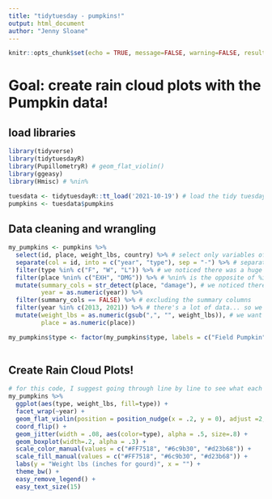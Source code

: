 ```yaml
---
title: "tidytuesday - pumpkins!"
output: html_document
author: "Jenny Sloane"
---
```


```r
knitr::opts_chunk$set(echo = TRUE, message=FALSE, warning=FALSE, results='hide')
```

# Goal: create rain cloud plots with the Pumpkin data!

## load libraries
```r
library(tidyverse)
library(tidytuesdayR)
library(PupillometryR) # geom_flat_violin()
library(ggeasy)
library(Hmisc) # %nin%

tuesdata <- tidytuesdayR::tt_load('2021-10-19') # load the tidy tuesday pumpkin dataset 
pumpkins <- tuesdata$pumpkins 
```

## Data cleaning and wrangling
```r
my_pumpkins <- pumpkins %>%
  select(id, place, weight_lbs, country) %>% # select only variables of interest
  separate(col = id, into = c("year", "type"), sep = "-") %>% # separate the id column into 2 columns: year and type 
  filter(type %in% c("F", "W", "L")) %>% # we noticed there was a huge range in the different pumpkins and vegetalbes, so here we'll only compare the field pumpkin, watermelon, and long gourd 
  filter(place %nin% c("EXH", "DMG")) %>% # %nin% is the opposite of %in% so here, we're excluding all places that "EXH" or "DMG" 
  mutate(summary_cols = str_detect(place, "damage"), # we noticed there were columns that had summary stats that we need to exclude, so this line of code detects wherever there is a string "damage" and codes it as TRUE and everything else as FALSE
         year = as.numeric(year)) %>%
  filter(summary_cols == FALSE) %>% # excluding the summary columns 
  filter(year %in% c(2013, 2021)) %>% # there's a lot of data... so we're only going to look at and compare 2013 to 2021
  mutate(weight_lbs = as.numeric(gsub(",", "", weight_lbs)), # we want to make weight numeric, but to do so we need to remove the , so we use the gsub() 
         place = as.numeric(place)) 

my_pumpkins$type <- factor(my_pumpkins$type, labels = c("Field Pumpkin", "Long Gourd", "Giant Watermelon")) 
  
```

## Create Rain Cloud Plots!
```r
# for this code, I suggest going through line by line to see what each layer does!
my_pumpkins %>%
  ggplot(aes(type, weight_lbs, fill=type)) +
  facet_wrap(~year) +
  geom_flat_violin(position = position_nudge(x = .2, y = 0), adjust =2, alpha = 0.8) + # alpha adjusts the transparency
  coord_flip() +
  geom_jitter(width = .08, aes(color=type), alpha = .5, size=.8) +
  geom_boxplot(width=.2, alpha = .3) +
  scale_color_manual(values = c("#FF7518", "#6c9b30", "#d23b68")) + 
  scale_fill_manual(values = c("#FF7518", "#6c9b30", "#d23b68")) + 
  labs(y = "Weight lbs (inches for gourd)", x = "") +
  theme_bw() +
  easy_remove_legend() +
  easy_text_size(15)
```

